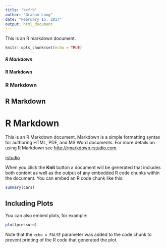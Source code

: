 ```yaml
---
title: "kcfrb"
author: "Graham Long"
date: "February 15, 2017"
output: html_document
---
```


This is an R markdown document.

```r
knitr::opts_chunk$set(echo = TRUE)
```

##### R Markdown
#### R Markdown
### R Markdown
## R Markdown
# R Markdown

This is an R Markdown document. Markdown is a simple formatting syntax for authoring HTML, PDF, and MS Word documents. For more details on using R Markdown see <http://rmarkdown.rstudio.com>.

[rstudio](http://rmarkdown.rstudio.com)

When you click the **Knit** button a document will be generated that includes both content as well as the output of any embedded R code chunks within the document. You can embed an R code chunk like this:

```r
summary(cars)
```

## Including Plots

You can also embed plots, for example:

```r
plot(pressure)
```

Note that the `echo = FALSE` parameter was added to the code chunk to prevent printing of the R code that generated the plot.

